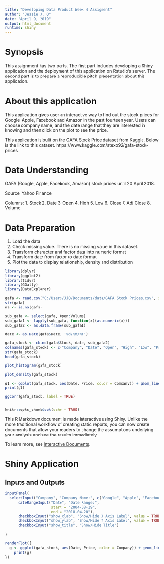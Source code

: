 ---
title: "Developing Data Product Week 4 Assigment"
author: "Jessie J. Q"
date: "April 9, 2019"
output: html_document
runtime: shiny
---

# Synopsis

This assignment has two parts. The first part includes developing a Shiny application and the deployment of this application on Rstudio's server. The second part is to prepare a reproducible pitch presentation about this application.

# About this application

This application gives user an interactive way to find out the stock prices for Google, Apple, Facebook and Amazon in the past fourteen year. Users can choose company name, and the date range that they are interested in knowing and then click on the plot to see the price.

This application is bulit on the GAFA Stock Price dataset from Kaggle. Below is the link to this dataset.
https://www.kaggle.com/stexo92/gafa-stock-prices

# Data Understanding

GAFA (Google, Apple, Facebook, Amazon) stock prices until 20 April 2018.

Source: Yahoo Finance

Columns: 
1. Stock
2. Date
3. Open
4. High
5. Low
6. Close
7. Adj Close
8. Volume

# Data Preparation
1. Load the data
2. Check missing value. There is no missing value in this dataset.
3. Transform character and factor data into numeric format
4. Transform date from factor to date format
3. Plot the data to display relationship, density and distribution

```{r, include=TRUE, echo=TRUE}
library(dplyr)
library(ggplot2)
library(tidyr)
library(GGally)
library(DataExplorer)
```

```{r, include=TRUE, echo=TRUE}
gafa <- read.csv("C:/Users/JJQ/Documents/data/GAFA Stock Prices.csv", stringsAsFactors = FALSE)
str(gafa)
na <- is.na(gafa)
```

```{r, include=TRUE, echo=TRUE}
sub_gafa <- select(gafa, Open:Volume)
sub_gafa1 <- lapply(sub_gafa, function(x)(as.numeric(x)))
sub_gafa2 <- as.data.frame(sub_gafa1)

date <- as.Date(gafa$Date, '%d/%m/%Y')

gafa_stock <- cbind(gafa$Stock, date, sub_gafa2)
colnames(gafa_stock) <- c("Company", "Date", "Open", "High", "Low", "Price", "AdjClose", "Volume" )
str(gafa_stock)
head(gafa_stock)

```

```{r, include=TRUE, echo=TRUE}

plot_histogram(gafa_stock)

plot_density(gafa_stock)

g1 <- ggplot(gafa_stock, aes(Date, Price, color = Company)) + geom_line()
print(g1)

ggcorr(gafa_stock, label = TRUE)



```



```{r setup, include=FALSE}
knitr::opts_chunk$set(echo = TRUE)
```
This R Markdown document is made interactive using Shiny. Unlike the more traditional workflow of creating static reports, you can now create documents that allow your readers to change the assumptions underlying your analysis and see the results immediately. 

To learn more, see [Interactive Documents](http://rmarkdown.rstudio.com/authoring_shiny.html).

# Shiny Application
## Inputs and Outputs

```{r eruptions, echo=FALSE}
inputPanel(
  selectInput("Company", "Company Name:", c("Google", "Apple", "Facebook", "Amazon")),
      dateRangeInput("Date", "Date Range:", 
                     start = "2004-08-19",
                     end = "2018-04-20"),
      checkboxInput("show_xlab", "Show/Hide X Axis Label", value = TRUE),
      checkboxInput("show_ylab", "Show/Hide Y Axis Label", value = TRUE), 
      checkboxInput("show_title", "Show/Hide Title")
       
)

renderPlot({
  g <- ggplot(gafa_stock, aes(Date, Price, color = Company)) + geom_line() + xlab("Date") + ylab("Price")
    print(g)
})
```

